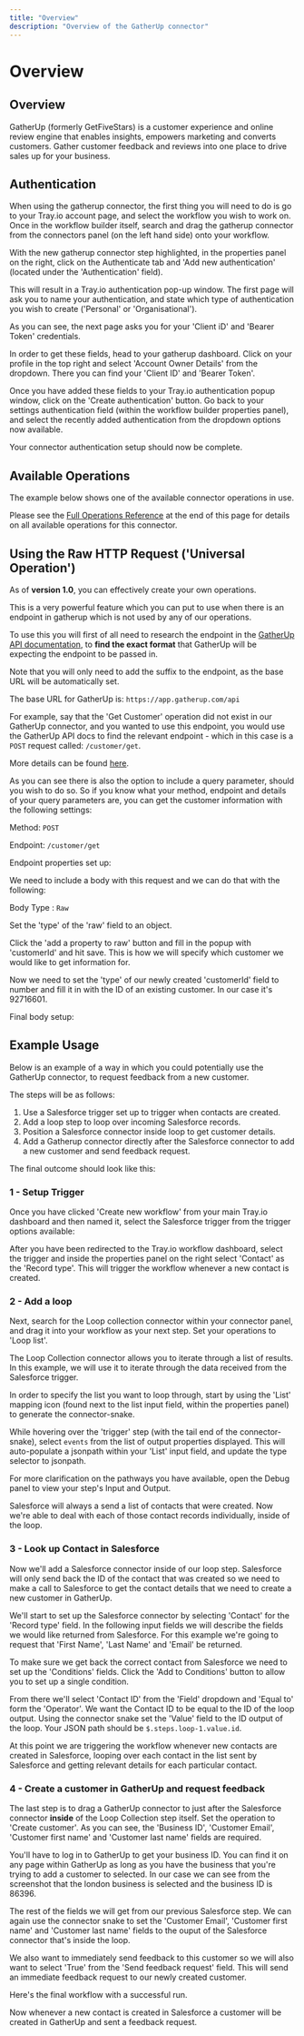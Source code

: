 ```yaml
---
title: "Overview"
description: "Overview of the GatherUp connector"
---
```


# Overview

## Overview

GatherUp (formerly GetFiveStars) is a customer experience and online review engine that enables insights, empowers marketing and converts customers. Gather customer feedback and reviews into one place to drive sales up for your business.

## Authentication

When using the gatherup connector, the first thing you will need to do is go to your Tray.io account page, and select the workflow you wish to work on. Once in the workflow builder itself, search and drag the gatherup connector from the connectors panel (on the left hand side) onto your workflow.

With the new gatherup connector step highlighted, in the properties panel on the right, click on the Authenticate tab and 'Add new authentication' (located under the 'Authentication' field).

This will result in a Tray.io authentication pop-up window. The first page will ask you to name your authentication, and state which type of authentication you wish to create ('Personal' or 'Organisational').

As you can see, the next page asks you for your 'Client iD' and 'Bearer Token' credentials.

In order to get these fields, head to your gatherup dashboard. Click on your profile in the top right and select 'Account Owner Details' from the dropdown. There you can find your 'Client ID' and 'Bearer Token'.

Once you have added these fields to your Tray.io authentication popup window, click on the 'Create authentication' button. Go back to your settings authentication field (within the workflow builder properties panel), and select the recently added authentication from the dropdown options now available.

Your connector authentication setup should now be complete.

## Available Operations

The example below shows one of the available connector operations in use.

Please see the [Full Operations Reference](#operationsFull) at the end of this page for details on all available operations for this connector.

## Using the Raw HTTP Request ('Universal Operation')

As of **version 1.0**, you can effectively create your own operations.

This is a very powerful feature which you can put to use when there is an endpoint in gatherup which is not used by any of our operations.

To use this you will first of all need to research the endpoint in the [GatherUp API documentation](https://app.gatherup.com/api/doc), to **find the exact format** that GatherUp will be expecting the endpoint to be passed in.

Note that you will only need to add the suffix to the endpoint, as the base URL will be automatically set.

The base URL for GatherUp is: `https://app.gatherup.com/api`

For example, say that the 'Get Customer' operation did not exist in our GatherUp connector, and you wanted to use this endpoint, you would use the GatherUp API docs to find the relevant endpoint - which in this case is a `POST` request called: `/customer/get`.

More details can be found [here](https://app.gatherup.com/api/doc/customer/get).

As you can see there is also the option to include a query parameter, should you wish to do so. So if you know what your method, endpoint and details of your query parameters are, you can get the customer information with the following settings:

Method: `POST`

Endpoint: `/customer/get`

Endpoint properties set up:

We need to include a body with this request and we can do that with the following:

Body Type : `Raw`

Set the 'type' of the 'raw' field to an object.

Click the 'add a property to raw' button and fill in the popup with 'customerId' and hit save. This is how we will specify which customer we would like to get information for.

Now we need to set the 'type' of our newly created 'customerId' field to number and fill it in with the ID of an existing customer. In our case it's 92716601.

Final body setup:

## Example Usage

Below is an example of a way in which you could potentially use the GatherUp connector, to request feedback from a new customer.

The steps will be as follows:

1. Use a Salesforce trigger set up to trigger when contacts are created.
2. Add a loop step to loop over incoming Salesforce records.
3. Position a Salesforce connector inside loop to get customer details.
4. Add a Gatherup connector directly after the Salesforce connector to add a new customer and send feedback request.

The final outcome should look like this:

### 1 - Setup Trigger

Once you have clicked 'Create new workflow' from your main Tray.io dashboard and then named it, select the Salesforce trigger from the trigger options available:

After you have been redirected to the Tray.io workflow dashboard, select the trigger and inside the properties panel on the right select 'Contact' as the 'Record type'. This will trigger the workflow whenever a new contact is created.

### 2 - Add a loop

Next, search for the Loop collection connector within your connector panel, and drag it into your workflow as your next step. Set your operations to 'Loop list'.

The Loop Collection connector allows you to iterate through a list of results. In this example, we will use it to iterate through the data received from the Salesforce trigger.

In order to specify the list you want to loop through, start by using the 'List' mapping icon (found next to the list input field, within the properties panel) to generate the connector-snake.

While hovering over the 'trigger' step (with the tail end of the connector-snake), select `events` from the list of output properties displayed. This will auto-populate a jsonpath within your 'List' input field, and update the type selector to jsonpath.

For more clarification on the pathways you have available, open the Debug panel to view your step's Input and Output.

Salesforce will always a send a list of contacts that were created. Now we're able to deal with each of those contact records individually, inside of the loop.

### 3 - Look up Contact in Salesforce

Now we'll add a Salesforce connector inside of our loop step. Salesforce will only send back the ID of the contact that was created so we need to make a call to Salesforce to get the contact details that we need to create a new customer in GatherUp.

We'll start to set up the Salesforce connector by selecting 'Contact' for the 'Record type' field. In the following input fields we will describe the fields we would like returned from Salesforce. For this example we're going to request that 'First Name', 'Last Name' and 'Email' be returned.

To make sure we get back the correct contact from Salesforce we need to set up the 'Conditions' fields. Click the 'Add to Conditions' button to allow you to set up a single condition.

From there we'll select 'Contact ID' from the 'Field' dropdown and 'Equal to' form the 'Operator'. We want the Contact ID to be equal to the ID of the loop output. Using the connector snake set the 'Value' field to the ID output of the loop. Your JSON path should be `$.steps.loop-1.value.id`.

At this point we are triggering the workflow whenever new contacts are created in Salesforce, looping over each contact in the list sent by Salesforce and getting relevant details for each particular contact.

### 4 - Create a customer in GatherUp and request feedback

The last step is to drag a GatherUp connector to just after the Salesforce connector **inside** of the Loop Collection step itself. Set the operation to 'Create customer'. As you can see, the 'Business ID', 'Customer Email', 'Customer first name' and 'Customer last name' fields are required.

You'll have to log in to GatherUp to get your business ID. You can find it on any page within GatherUp as long as you have the business that you're trying to add a customer to selected. In our case we can see from the screenshot that the london business is selected and the business ID is 86396.

The rest of the fields we will get from our previous Salesforce step. We can again use the connector snake to set the 'Customer Email', 'Customer first name' and 'Customer last name' fields to the ouput of the Salesforce connector that's inside the loop.

We also want to immediately send feedback to this customer so we will also want to select 'True' from the 'Send feedback request' field. This will send an immediate feedback request to our newly created customer.

Here's the final workflow with a successful run.

Now whenever a new contact is created in Salesforce a customer will be created in GatherUp and sent a feedback request.
